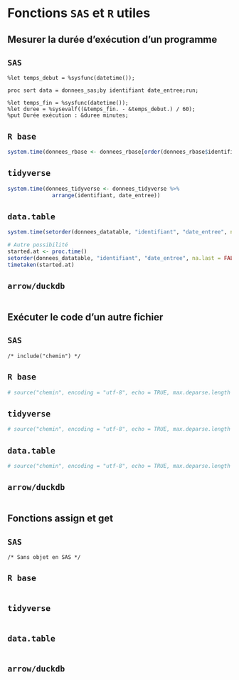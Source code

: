 # Fonctions `SAS` et `R` utiles

## Mesurer la durée d'exécution d'un programme
::: {.panel-tabset group="language"}

## `SAS` {.unnumbered .unlisted}
``` sas
%let temps_debut = %sysfunc(datetime());

proc sort data = donnees_sas;by identifiant date_entree;run;

%let temps_fin = %sysfunc(datetime());
%let duree = %sysevalf((&temps_fin. - &temps_debut.) / 60);
%put Durée exécution : &duree minutes;
```

## `R base` {.unnumbered .unlisted}
```r
system.time(donnees_rbase <- donnees_rbase[order(donnees_rbase$identifiant, donnees_rbase$date_entree, na.last = FALSE), ])
```

## `tidyverse` {.unnumbered .unlisted}
```r
system.time(donnees_tidyverse <- donnees_tidyverse %>% 
              arrange(identifiant, date_entree))
```

## `data.table` {.unnumbered .unlisted}
```r
system.time(setorder(donnees_datatable, "identifiant", "date_entree", na.last = FALSE))

# Autre possibilité
started.at <- proc.time()
setorder(donnees_datatable, "identifiant", "date_entree", na.last = FALSE)
timetaken(started.at)
```

## `arrow/duckdb` {.unnumbered .unlisted}
```r

```

:::

## Exécuter le code d'un autre fichier
::: {.panel-tabset group="language"}

## `SAS` {.unnumbered .unlisted}
``` sas
/* include("chemin") */
```

## `R base` {.unnumbered .unlisted}
```r
# source("chemin", encoding = "utf-8", echo = TRUE, max.deparse.length = 1e3)
```

## `tidyverse` {.unnumbered .unlisted}
```r
# source("chemin", encoding = "utf-8", echo = TRUE, max.deparse.length = 1e3)
```

## `data.table` {.unnumbered .unlisted}
```r
# source("chemin", encoding = "utf-8", echo = TRUE, max.deparse.length = 1e3)
```

## `arrow/duckdb` {.unnumbered .unlisted}
```r

```

:::

## Fonctions assign et get
::: {.panel-tabset group="language"}

## `SAS` {.unnumbered .unlisted}
``` sas
/* Sans objet en SAS */
```

## `R base` {.unnumbered .unlisted}
```r

```

## `tidyverse` {.unnumbered .unlisted}
```r

```

## `data.table` {.unnumbered .unlisted}
```r

```

## `arrow/duckdb` {.unnumbered .unlisted}
```r

```

:::